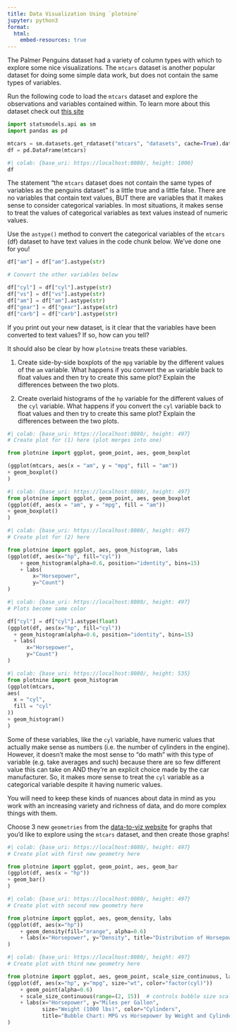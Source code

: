 ```yaml
---
title: Data Visualization Using `plotnine`
jupyter: python3
format:
  html:
    embed-resources: true
---
```



The Palmer Penguins dataset had a variety of column types with which to explore some nice visualizations. The `mtcars` dataset is another popular dataset for doing some simple data work, but does not contain the same types of variables.

Run the following code to load the `mtcars` dataset and explore the observations and variables contained within. To learn more about this dataset check out [this site](https://stat.ethz.ch/R-manual/R-devel/library/datasets/html/mtcars.html)


```python
import statsmodels.api as sm
import pandas as pd

mtcars = sm.datasets.get_rdataset("mtcars", "datasets", cache=True).data
df = pd.DataFrame(mtcars)
```

```python
#| colab: {base_uri: https://localhost:8080/, height: 1000}
df
```

The statement "the `mtcars` dataset does not contain the same types of variables as the penguins dataset" is a little true and a little false. There are no variables that contain text values, BUT there are variables that it makes sense to consider categorical variables. In most situations, it makes sense to treat the values of categorical variables as text values instead of numeric values.

Use the `astype()` method to convert the categorical variables of the `mtcars` (df) dataset to have text values in the code chunk below. We've done one for you!

```python
df["am"] = df["am"].astype(str)

# Convert the other variables below

df["cyl"] = df["cyl"].astype(str)
df["vs"] = df["vs"].astype(str)
df["am"] = df["am"].astype(str)
df["gear"] = df["gear"].astype(str)
df["carb"] = df["carb"].astype(str)
```

If you print out your new dataset, is it clear that the variables have been converted to text values? If so, how can you tell?

It should also be clear by how `plotnine` treats these variables.

1. Create side-by-side boxplots of the `mpg` variable by the different values of the `am` variable. What happens if you convert the `am` variable back to float values and then try to create this same plot? Explain the differences between the two plots.

2. Create overlaid histograms of the `hp` variable for the different values of the `cyl` variable. What happens if you convert the `cyl` variable back to float values and then try to create this same plot? Explain the differences between the two plots.

```python
#| colab: {base_uri: https://localhost:8080/, height: 497}
# Create plot for (1) here (plot merges into one)

from plotnine import ggplot, geom_point, aes, geom_boxplot

(ggplot(mtcars, aes(x = "am", y = "mpg", fill = "am"))
+ geom_boxplot()
)
```

```python
#| colab: {base_uri: https://localhost:8080/, height: 497}
from plotnine import ggplot, geom_point, aes, geom_boxplot
(ggplot(df, aes(x = "am", y = "mpg", fill = "am"))
+ geom_boxplot()
)
```

```python
#| colab: {base_uri: https://localhost:8080/, height: 497}
# Create plot for (2) here

from plotnine import ggplot, aes, geom_histogram, labs
(ggplot(df, aes(x="hp", fill="cyl"))
    + geom_histogram(alpha=0.6, position="identity", bins=15)
    + labs(
        x="Horsepower",
        y="Count")
)
```

```python
#| colab: {base_uri: https://localhost:8080/, height: 497}
# Plots become same color

df["cyl"] = df["cyl"].astype(float)
(ggplot(df, aes(x="hp", fill="cyl"))
  + geom_histogram(alpha=0.6, position="identity", bins=15)
  + labs(
      x="Horsepower",
      y="Count")
)
```

```python
#| colab: {base_uri: https://localhost:8080/, height: 535}
from plotnine import geom_histogram
(ggplot(mtcars,
aes(
  x = "cyl",
  fill = "cyl"
))
+ geom_histogram()
)
```

Some of these variables, like the `cyl` variable, have numeric values that actually make sense as numbers (i.e. the number of cylinders in the engine). However, it doesn't make the most sense to "do math" with this type of variable (e.g. take averages and such) because there are so few different value this can take on AND they're an explicit choice made by the car manufacturer. So, it makes more sense to treat the `cyl` variable as a categorical variable despite it having numeric values.

You will need to keep these kinds of nuances about data in mind as you work with an increasing variety and richness of data, and do more complex things with them.

Choose 3 new `geometries` from the [data-to-viz website](https://www.data-to-viz.com/) for graphs that you'd like to explore using the `mtcars` dataset, and then create those graphs!

```python
#| colab: {base_uri: https://localhost:8080/, height: 497}
# Create plot with first new geometry here

from plotnine import ggplot, geom_point, aes, geom_bar
(ggplot(df, aes(x = "hp"))
+ geom_bar()
)
```

```python
#| colab: {base_uri: https://localhost:8080/, height: 497}
# Create plot with second new geometry here

from plotnine import ggplot, aes, geom_density, labs
(ggplot(df, aes(x="hp"))
    + geom_density(fill="orange", alpha=0.6)
    + labs(x="Horsepower", y="Density", title="Distribution of Horsepower")
)
```

```python
#| colab: {base_uri: https://localhost:8080/, height: 497}
# Create plot with third new geometry here

from plotnine import ggplot, aes, geom_point, scale_size_continuous, labs
(ggplot(df, aes(x="hp", y="mpg", size="wt", color="factor(cyl)"))
    + geom_point(alpha=0.6)
    + scale_size_continuous(range=(2, 15))  # controls bubble size scaling
    + labs(x="Horsepower", y="Miles per Gallon",
           size="Weight (1000 lbs)", color="Cylinders",
           title="Bubble Chart: MPG vs Horsepower by Weight and Cylinders")
)
```

